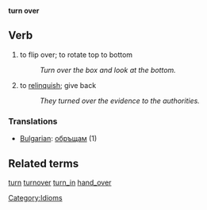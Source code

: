 '''turn over'''
== Verb ==
# to flip over; to rotate top to bottom
#: ''Turn over the box and look at the bottom.''
# to [[relinquish]]; give back
#: ''They turned over the evidence to the authorities.''

=== Translations ===

*[[Bulgarian]]: [[обръщам]] (1)

== Related terms ==
[[turn]] [[turnover]] [[turn_in]] [[hand_over]]

[[Category:Idioms]]